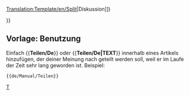 <noinclude>[[Translation:Template/en/Split]]</noinclude><noinclude></noinclude>{{de/Manual/Ambox| Typ   = Bewegen
| Bild  = en/Manual/Split.png
| Text  = <strong>Teilen</strong><br>Es wurde vorgeschlagen, dass diese Seite in mehrere Seiten geteilt werden soll. ([[{{{discuss|{{TALKPAGENAME}}}}}|Diskussion]])<p>{{{1|}}}</p>
}}<includeonly>{{{2|[[Category:en/Manual/Articles to be split]]}}}</includeonly><noinclude>

==Vorlage: Benutzung==
Einfach <nowiki>{{</nowiki>'''Teilen/De'''<nowiki>}}</nowiki> oder <nowiki>{{</nowiki>'''Teilen/De|TEXT'''<nowiki>}}</nowiki> innerhalb eines Artikels hinzufügen, der deiner Meinung nach geteilt werden soll, weil er im Laufe der Zeit sehr lang geworden ist. Beispiel: 
<pre>{{de/Manual/Teilen}}</pre>

[[Category:de/Manual/Base Set/Message-Boxen|T]]</noinclude>